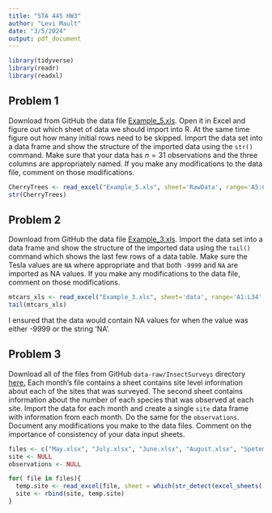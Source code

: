 ---
title: "STA 445 HW3"
author: "Levi Mault"
date: "3/5/2024"
output: pdf_document
---

```{r message=FALSE, warning=FALSE}
library(tidyverse)
library(readr)
library(readxl)
```

## Problem 1

Download from GitHub the data file [Example_5.xls](https://github.com/dereksonderegger/444/raw/master/data-raw/Example_5.xls). Open it in Excel and figure out which sheet of data we should import into R. At the same time figure out how many initial rows need to be skipped. Import the data set into a data frame and show the structure of the imported data using the `str()` command. Make sure that your data has $n=31$ observations and the three columns are appropriately named. If you make any modifications to the data file, comment on those modifications.
```{r}
CherryTrees <- read_excel("Example_5.xls", sheet='RawData', range='A5:C36')
str(CherryTrees)
```


## Problem 2

Download from GitHub the data file  [Example_3.xls](https://github.com/dereksonderegger/444/raw/master/data-raw/Example_3.xls). Import the data set into a data frame and show the structure of the imported data using the `tail()` command which shows the last few rows of a data table.  Make sure the Tesla values are `NA` where appropriate and that both `-9999` and `NA` are imported as NA values. If you make any modifications to  the data file, comment on those modifications.
```{r}
mtcars_xls <- read_excel("Example_3.xls", sheet='data', range='A1:L34', na= c('NA', '-9999'))
tail(mtcars_xls)
```
I ensured that the data would contain NA values for when the value was either -9999 or the string 'NA'.

## Problem 3

Download all of the files from GitHub `data-raw/InsectSurveys` directory 
[here.](https://github.com/dereksonderegger/444/raw/master/data-raw/InsectSurveys) Each month's file contains a sheet contains site level information about each of the sites that was surveyed. The second sheet contains information about the number of each species that was observed at each site. Import the data for each month and create a single `site` data frame with information from each month. Do the same for the `observations`. Document any modifications you make to the data files. Comment on the importance of consistency of your data input sheets.
```{r}
files <- c("May.xlsx", "July.xlsx", "June.xlsx", "August.xlsx", "Spetember.xlsx", "October.xlsx")
site <- NULL
observations <- NULL

for( file in files){
  temp.site <- read_excel(file, sheet = which(str_detect(excel_sheets(.x))), na = "Did not vist")
  site <- rbind(site, temp.site)
}
```

